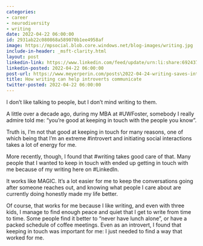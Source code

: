 ```yaml
---
categories:
- career
- neurodiversity
- writing
date: 2022-04-22 06:00:00
id: 2931ab22c080868a589070b1ee4958af
image: https://mpsocial.blob.core.windows.net/blog-images/writing.jpg
include-in-header: _msft-clarity.html
layout: post
linkedin-link: https://www.linkedin.com/feed/update/urn:li:share:6924371471754571776
linkedin-posted: 2022-04-22 06:00:00
post-url: https://www.meyerperin.com/posts\2022-04-24-writing-saves-introverts.html
title: How writing can help introverts communicate
twitter-posted: 2022-04-22 06:00:00
---
```


I don't like talking to people, but I don't mind writing to them.

A little over a decade ago, during my MBA at #UWFoster, somebody I really admire told me: "you're good at keeping in touch with the people you know".

Truth is, I'm not that good at keeping in touch for many reasons, one of which being that I'm an extreme #introvert and initiating social interactions takes a lot of energy for me.

More recently, though, I found that #writing takes good care of that. Many people that I wanted to keep in touch with ended up getting in touch with me because of my writing here on #LinkedIn.

It works like MAGIC. It's a lot easier for me to keep the conversations going after someone reaches out, and knowing what people I care about are currently doing honestly made my life better.

Of course, that works for me because I like writing, and even with three kids, I manage to find enough peace and quiet that I get to write from time to time. Some people find it better to "never have lunch alone", or have a packed schedule of coffee meetings. Even as an introvert, I found that keeping in touch was important for me: I just needed to find a way that worked for me.

